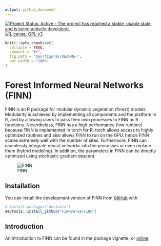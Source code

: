 ```yaml
---
output: github_document
---
```


<!-- badges: start -->
[![Project Status: Active -- The project has reached a stable, usable state and is being actively developed.](http://www.repostatus.org/badges/latest/active.svg)](http://www.repostatus.org/#active) [![License: GPL v3](https://img.shields.io/badge/License-GPL%20v3-blue.svg)](https://www.gnu.org/licenses/gpl-3.0) 
<!-- badges: end -->

<!-- [![R-CMD-check](https://github.com/FINNverse/FINN/actions/workflows/R-CMD-check.yaml/badge.svg)](https://github.com/FINNverse/FINN/actions/workflows/R-CMD-check.yaml) -->

<!-- README.md is generated from README.Rmd. Please edit that file -->

```r
knitr::opts_chunk$set(
  collapse = TRUE,
  comment = "#>",
  fig.path = "man/figures/README-",
  out.width = "100%"
)
```

# Forest Informed Neural Networks (FINN)
FINN is an R package for modular dynamic vegetation (forest) models. Modularity is achieved by implementing all components and the platform in R, and by allowing users to pass their own processes to FINN as R functions. Nevertheless, FINN has a high performance (low runtime) because FINN is implemented in torch for R. torch allows access to highly optimized routines and also allows FINN to run on the GPU, hence FINN scales extremely well with the number of sites. Furthermore, FINN can seamlessly integrate neural networks into the processes or even replace them (hybrid modeling). In addition, the parameters in FINN can be directly optimized using stochastic gradient descent.



![FINN](vignettes/annimated-plots/combined_iterations.gif)




## Installation

You can install the development version of FINN from [GitHub](https://github.com/) with:

``` r
# install.packages("devtools")
devtools::install_github("FINNverse/FINN")
```

## Introduction

An introduction to FINN can be found in the package vignette, or [online](https://github.com/FINNverse/FINN/blob/main/vignettes/Introduction-to-FINN.qmd)
